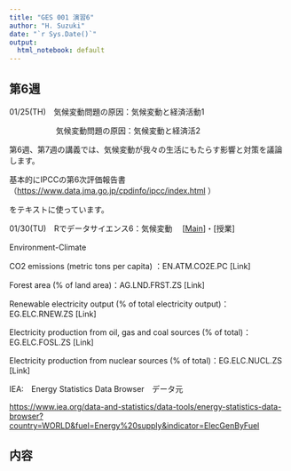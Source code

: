 ```yaml
---
title: "GES 001 演習6"
author: "H. Suzuki"
date: "`r Sys.Date()`"
output:
  html_notebook: default
---
```


## 第6週

01/25(TH)　気候変動問題の原因：気候変動と経済活動1

　　　　　　気候変動問題の原因：気候変動と経済活2

第6週、第7週の講義では、気候変動が我々の生活にもたらす影響と対策を議論します。

基本的にIPCCの第6次評価報告書（<https://www.data.jma.go.jp/cpdinfo/ipcc/index.html> ）

をテキストに使っています。

01/30(TU)　Rでデータサイエンス6：気候変動　 [[Main](https://ds-sl.github.io/intro2r/ges001/ges001-main.nb.html)]・[授業]

Environment-Climate　

CO2 emissions (metric tons per capita) ：EN.ATM.CO2E.PC [Link]

Forest area (% of land area)：AG.LND.FRST.ZS [Link]

Renewable electricity output (% of total electricity output)：EG.ELC.RNEW.ZS [Link]

Electricity production from oil, gas and coal sources (% of total)：EG.ELC.FOSL.ZS [Link]

Electricity production from nuclear sources (% of total)：EG.ELC.NUCL.ZS [Link]

IEA:　Energy Statistics Data Browser　データ元

<https://www.iea.org/data-and-statistics/data-tools/energy-statistics-data-browser?country=WORLD&fuel=Energy%20supply&indicator=ElecGenByFuel>

## 内容
